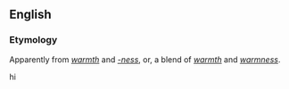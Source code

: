 ==English==

===Etymology===
Apparently from ''[[warmth]]'' and ''[[-ness]]'', or, a blend of ''[[warmth]]'' and ''[[warmness]]''.

hi